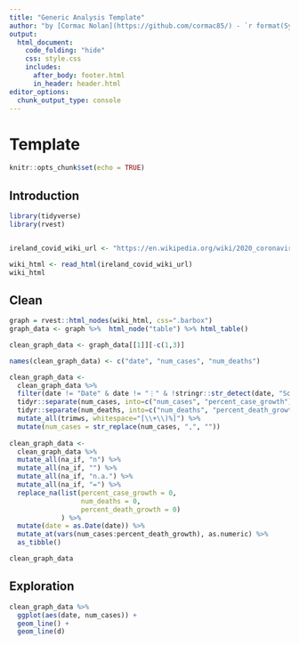 ```yaml
---
title: "Generic Analysis Template"
author: "by [Cormac Nolan](https://github.com/cormac85/) - `r format(Sys.time(), '%d %B %Y')`"
output: 
  html_document:
    code_folding: "hide"
    css: style.css
    includes: 
      after_body: footer.html
      in_header: header.html
editor_options: 
  chunk_output_type: console
---
```


# Template {.tabset .tabset-fade .tabset-pills}
```r
knitr::opts_chunk$set(echo = TRUE)
```

## Introduction
```r
library(tidyverse)
library(rvest)
```


```r
```


```r
ireland_covid_wiki_url <- "https://en.wikipedia.org/wiki/2020_coronavirus_pandemic_in_the_Republic_of_Ireland"

wiki_html <- read_html(ireland_covid_wiki_url)
wiki_html
```

## Clean
```r
graph = rvest::html_nodes(wiki_html, css=".barbox")
graph_data <- graph %>%  html_node("table") %>% html_table()
```


```r
clean_graph_data <- graph_data[[1]][-c(1,3)]
```


```r
names(clean_graph_data) <- c("date", "num_cases", "num_deaths")

clean_graph_data <- 
  clean_graph_data %>% 
  filter(date != "Date" & date != "⋮" & !stringr::str_detect(date, "Source")) %>% 
  tidyr::separate(num_cases, into=c("num_cases", "percent_case_growth"), sep="\\(") %>% 
  tidyr::separate(num_deaths, into=c("num_deaths", "percent_death_growth"), sep = "\\(") %>% 
  mutate_all(trimws, whitespace="[\\+\\)%]") %>% 
  mutate(num_cases = str_replace(num_cases, ",", ""))
  
clean_graph_data <- 
  clean_graph_data %>%
  mutate_all(na_if, "n") %>% 
  mutate_all(na_if, "") %>% 
  mutate_all(na_if, "n.a.") %>% 
  mutate_all(na_if, "=") %>% 
  replace_na(list(percent_case_growth = 0,
                  num_deaths = 0,
                  percent_death_growth = 0)
             ) %>% 
  mutate(date = as.Date(date)) %>% 
  mutate_at(vars(num_cases:percent_death_growth), as.numeric) %>% 
  as_tibble()

clean_graph_data
```

## Exploration
```r
clean_graph_data %>%
  ggplot(aes(date, num_cases)) +
  geom_line() +
  geom_line(d)
```


```r

```


```r

```


```r

```


```r

```


```r

```


```r

```


```r

```
